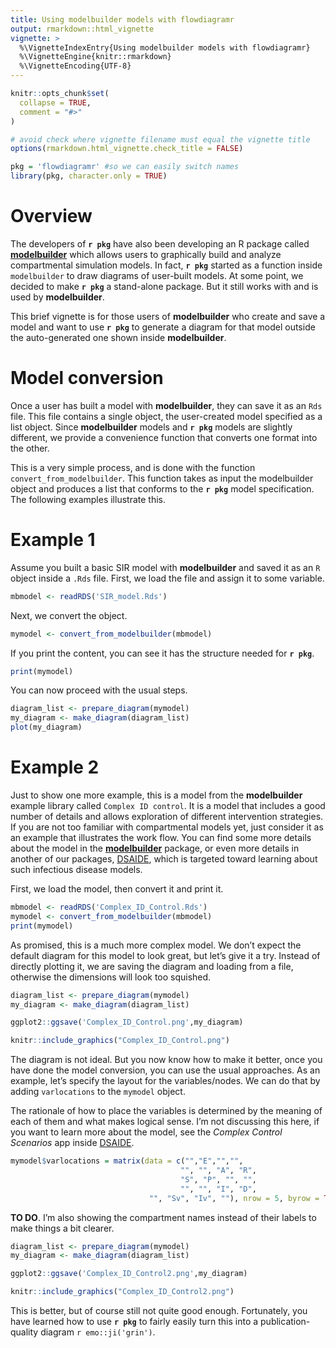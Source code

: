 ```yaml
---
title: Using modelbuilder models with flowdiagramr
output: rmarkdown::html_vignette
vignette: >
  %\VignetteIndexEntry{Using modelbuilder models with flowdiagramr}
  %\VignetteEngine{knitr::rmarkdown}
  %\VignetteEncoding{UTF-8}
---
```


```r
knitr::opts_chunk$set(
  collapse = TRUE,
  comment = "#>"
)

# avoid check where vignette filename must equal the vignette title
options(rmarkdown.html_vignette.check_title = FALSE)
```

```r
pkg = 'flowdiagramr' #so we can easily switch names
library(pkg, character.only = TRUE)
```


# Overview

The developers of **`r pkg`** have also been developing an R package called [**modelbuilder**](https://ahgroup.github.io/modelbuilder/) which allows users to graphically build and analyze compartmental simulation models. In fact, **`r pkg`** started as a function inside `modelbuilder` to draw diagrams of user-built models. At some point, we decided to make **`r pkg`** a stand-alone package. But it still works with and is used by **modelbuilder**. 

This brief vignette is for those users of **modelbuilder** who create and save a model and want to use **`r pkg`** to generate a diagram for that model outside the auto-generated one shown inside **modelbuilder**.


# Model conversion

Once a user has built a model with **modelbuilder**, they can save it as an `Rds` file. This file contains a single object, the user-created model specified as a list object.
Since **modelbuilder** models and **`r pkg`** models are slightly different, we provide a convenience function that converts one format into the other. 


This is a very simple process, and is done with the function `convert_from_modelbuilder`. This function takes as input the modelbuilder object and produces a list that conforms to the **`r pkg`** model specification. The following examples illustrate this.



# Example 1

Assume you built a basic SIR model with **modelbuilder** and saved it as an `R` object inside a `.Rds` file. 
First, we load the file and assign it to some variable.

```r
mbmodel <- readRDS('SIR_model.Rds')
```

Next, we convert the object.

```r
mymodel <- convert_from_modelbuilder(mbmodel)
```

If you print the content, you can see it has the structure needed for **`r pkg`**. 

```r
print(mymodel)
```

You can now proceed with the usual steps.

```r
diagram_list <- prepare_diagram(mymodel)
my_diagram <- make_diagram(diagram_list)
plot(my_diagram)
```

# Example 2

Just to show one more example, this is a model from the **modelbuilder** example library called `Complex ID control`. It is a model that includes a good number of details and allows exploration of different intervention strategies. If you are not too familiar with compartmental models yet, just consider it as an example that illustrates the work flow. You can find some more details about the model in the [**modelbuilder**](https://ahgroup.github.io/modelbuilder/) package, or even more details in another of our packages, [DSAIDE](https://ahgroup.github.io/DSAIDE/), which is targeted toward learning about such infectious disease models.

First, we load the model, then convert it and print it.

```r
mbmodel <- readRDS('Complex_ID_Control.Rds')
mymodel <- convert_from_modelbuilder(mbmodel)
print(mymodel)
```

As promised, this is a much more complex model. We don't expect the default diagram for this model to look great, but let's give it a try. 
Instead of directly plotting it, we are saving the diagram and loading from a file, otherwise the dimensions will look too squished.


```r
diagram_list <- prepare_diagram(mymodel)
my_diagram <- make_diagram(diagram_list)
```


```r
ggplot2::ggsave('Complex_ID_Control.png',my_diagram)
```

```r
knitr::include_graphics("Complex_ID_Control.png")
```

The diagram is not ideal. But you now know how to make it better, once you have done the model conversion, you can use the usual approaches.
As an example, let's specify the layout for the variables/nodes. We can do that by adding `varlocations` to the `mymodel` object.

The rationale of how to place the variables is determined by the meaning of each of them and what makes logical sense. I'm not discussing this here, if you want to learn more about the model, see the _Complex Control Scenarios_ app inside [DSAIDE](https://ahgroup.github.io/DSAIDE/).

```r
mymodel$varlocations = matrix(data = c("","E","","",
                                      "", "", "A", "R",
                                      "S", "P", "", "",
                                      "", "", "I", "D",
                               "", "Sv", "Iv", ""), nrow = 5, byrow = TRUE)
```

**TO DO**. I'm also showing the compartment names instead of their labels to make things a bit clearer.

```r
diagram_list <- prepare_diagram(mymodel)
my_diagram <- make_diagram(diagram_list)
```

```r
ggplot2::ggsave('Complex_ID_Control2.png',my_diagram)
```

```r
knitr::include_graphics("Complex_ID_Control2.png")
```

This is better, but of course still not quite good enough. Fortunately, you have learned how to use **`r pkg`** to fairly easily turn this into a publication-quality diagram `r emo::ji('grin')`.

